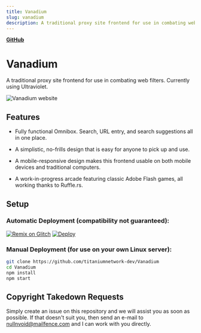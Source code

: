 ```yaml
---
title: Vanadium
slug: vanadium
description: A traditional proxy site frontend for use in combating web filters.
---
```


[**GitHub**](https://github.com/titaniumnetwork-dev/Vanadium)

# Vanadium
A traditional proxy site frontend for use in combating web filters. Currently using Ultraviolet.

<img alt="Vanadium website" src="https://github.com/titaniumnetwork-dev/Vanadium/blob/main/vanadium.png?raw=true" />

## Features

- Fully functional Omnibox. Search, URL entry, and search suggestions all in one place.

- A simplistic, no-frills design that is easy for anyone to pick up and use.

- A mobile-responsive design makes this frontend usable on both mobile devices and traditional computers.

- A work-in-progress arcade featuring classic Adobe Flash games, all working thanks to Ruffle.rs.

## Setup

### Automatic Deployment (compatibility not guaranteed):
[![Remix on Glitch](https://cdn.glitch.com/2703baf2-b643-4da7-ab91-7ee2a2d00b5b%2Fremix-button.svg)](https://glitch.com/edit/#!/import/github/titaniumnetwork-dev/Vanadium) [![Deploy](https://raw.githubusercontent.com/titaniumnetwork-dev/Vanadium/main/replit.svg)](https://repl.it/github/titaniumnetwork-dev/Vanadium)

### Manual Deployment (for use on your own Linux server):

```sh
git clone https://github.com/titaniumnetwork-dev/Vanadium
cd Vanadium
npm install
npm start
```

## Copyright Takedown Requests

Simply create an issue on this repository and we will assist you as soon as possible. If that doesn't suit you, then send an e-mail to nullnvoid@mailfence.com and I can work with you directly.
